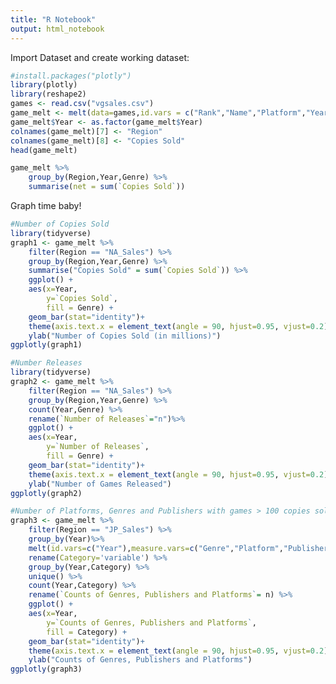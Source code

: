 ```yaml
---
title: "R Notebook"
output: html_notebook
---
```

Import Dataset and create working dataset:
```r
#install.packages("plotly")
library(plotly)
library(reshape2)
games <- read.csv("vgsales.csv")
game_melt <- melt(data=games,id.vars = c("Rank","Name","Platform","Year","Genre","Publisher"),measure.vars=c("NA_Sales","EU_Sales","JP_Sales","Other_Sales","Global_Sales"))
game_melt$Year <- as.factor(game_melt$Year)
colnames(game_melt)[7] <- "Region"
colnames(game_melt)[8] <- "Copies Sold"
head(game_melt)
```
```r
game_melt %>% 
    group_by(Region,Year,Genre) %>%
    summarise(net = sum(`Copies Sold`))
```
Graph time baby!
```r
#Number of Copies Sold
library(tidyverse)
graph1 <- game_melt %>% 
    filter(Region == "NA_Sales") %>%
    group_by(Region,Year,Genre) %>%
    summarise("Copies Sold" = sum(`Copies Sold`)) %>% 
    ggplot() +
    aes(x=Year,
        y=`Copies Sold`,
        fill = Genre) + 
    geom_bar(stat="identity")+
    theme(axis.text.x = element_text(angle = 90, hjust=0.95, vjust=0.2))+
    ylab("Number of Copies Sold (in millions)")
ggplotly(graph1)
```

```r
#Number Releases
library(tidyverse)
graph2 <- game_melt %>% 
    filter(Region == "NA_Sales") %>%
    group_by(Region,Year,Genre) %>%
    count(Year,Genre) %>%
    rename(`Number of Releases`="n")%>% 
    ggplot() +
    aes(x=Year,
        y=`Number of Releases`,
        fill = Genre) + 
    geom_bar(stat="identity")+
    theme(axis.text.x = element_text(angle = 90, hjust=0.95, vjust=0.2))+
    ylab("Number of Games Released")
ggplotly(graph2)
```
```r
#Number of Platforms, Genres and Publishers with games > 100 copies sold 
graph3 <- game_melt %>% 
    filter(Region == "JP_Sales") %>%
    group_by(Year)%>%
    melt(id.vars=c("Year"),measure.vars=c("Genre","Platform","Publisher")) %>%
    rename(Category='variable') %>% 
    group_by(Year,Category) %>%
    unique() %>%
    count(Year,Category) %>%
    rename(`Counts of Genres, Publishers and Platforms`= n) %>% 
    ggplot() +
    aes(x=Year,
        y=`Counts of Genres, Publishers and Platforms`,
        fill = Category) + 
    geom_bar(stat="identity")+
    theme(axis.text.x = element_text(angle = 90, hjust=0.95, vjust=0.2))+
    ylab("Counts of Genres, Publishers and Platforms")
ggplotly(graph3)
```


